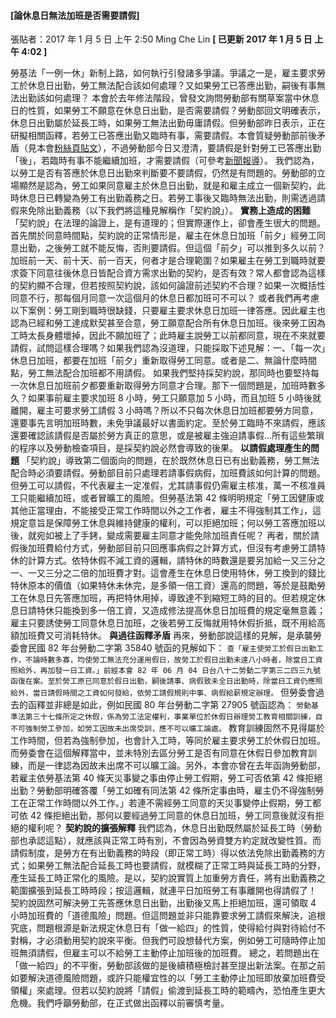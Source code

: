 #### [論休息日無法加班是否需要請假]

張貼者：2017 年 1 月 5 日 上午 2:50 Ming Che Lin **[ 已更新 2017 年 1 月 5 日 上午 4:02 ]**

勞基法「一例一休」新制上路，如何執行引發諸多爭議。爭議之一是，雇主要求勞工於休息日出勤，勞工無法配合該如何處理？又如果勞工已答應出勤，嗣後有事無法出勤該如何處理？ 本會於去年修法階段，曾發文詢問勞動部有關草案當中休息日的性質，如果勞工不願意在休息日出勤，是否需要請假？勞動部回文明確表示，休息日出勤屬於延長工時，如果勞工無法出勤毋庸請假。但勞動部昨日表示，正在研擬相關函釋，若勞工已答應出勤又臨時有事，需要請假。本會質疑勞動部前後矛盾（見本會[粉絲頁貼文](https://www.facebook.com/TUEEIT/photos/a.382338861803700.78284.200055273365394/1232335026804075/)），不過勞動部今日又澄清，要請假是針對勞工已答應出勤「後」，若臨時有事不能繼續加班，才需要請假（可參考[新聞報導](http://www.appledaily.com.tw/realtimenews/article/life/20170104/1027587/)）。 我們認為，以勞工是否有答應於休息日出勤來判斷要不要請假，仍然是有問題的。勞動部的立場顯然是認為，勞工如果同意雇主於休息日出勤，就是和雇主成立一個新契約，此時休息日已轉變為勞工有出勤義務之日。若勞工事後又臨時無法出勤，則需透過請假來免除出勤義務（以下我們將這種見解稱作「契約說」）。 **實務上造成的困難** 「契約說」在法理的論證上，是有道理的；但實際運作上，卻會產生很大的問題。首先關於同意時間點，契約說的正常情形是，雇主在休息日加班「前夕」經勞工同意出勤，之後勞工就不能反悔，否則要請假。但這個「前夕」可以推到多久以前？加班前一天、前十天、前一百天，何者才是合理範圍？如果雇主在勞工到職時就要求簽下同意往後休息日皆配合資方需求出勤的契約，是否有效？常人都會認為這樣的契約顯不合理，但若按照契約說，該如何論證前述契約不合理？如果一次概括性同意不行，那每個月同意一次這個月的休息日都加班可不可以？ 或者我們再考慮以下案例：勞工剛到職時很缺錢，只要雇主要求休息日加班一律答應。因此雇主也認為已經和勞工達成默契甚至合意，勞工願意配合所有休息日加班。後來勞工因為工時太長身體壞掉，因此不願加班了；此時雇主說勞工以前都同意，現在不來就要請假，試問這樣合理嗎？如果我們認為沒道理，只能採取下述見解：一、「每一次」休息日加班，都要在加班「前夕」重新取得勞工同意。或者是二、無論什麼時間點，勞工無法配合加班都不用請假。 如果我們堅持採契約說，那同時也要堅持每一次休息日加班前夕都要重新取得勞方同意才合理。那下一個問題是，加班時數多久？如果事前雇主要求加班 8 小時，勞工只願意加 5 小時，而且加班 5 小時後就離開，雇主可要求勞工請假 3 小時嗎？所以不只每次休息日加班都要勞方同意，還要事先言明加班時數，未免爭議最好以書面約定。至於勞工臨時不來請假，應該還要確認該請假是否屬於勞方真正的意思，或是被雇主強迫請事假…所有這些繁瑣的程序以及勞動檢查項目，是採契約說必然會導致的後果。 **以請假處理產生的問題** 「契約說」導致第二個面向的問題，在於既然休息日已有出勤義務，勞工無法配合時必須要請假。勞動部目前只處理若請事假病假，加班費該如何計算的問題。但勞工可以請假，不代表雇主一定准假，尤其請事假仍需雇主核准，萬一不核准員工只能繼續加班，或者冒曠工的風險。但勞基法第 42 條明明規定「勞工因健康或其他正當理由，不能接受正常工作時間以外之工作者，雇主不得強制其工作」，這規定意旨是保障勞工休息與維持健康的權利，可以拒絕加班；何以勞工答應加班以後，就宛如被上了手銬，變成需要雇主同意才能免除加班責任呢？ 再者，關於請假後加班費給付方式，勞動部目前只回應事病假之計算方式，但沒有考慮勞工請特休的計算方式。依特休假不減工資的邏輯，請特休的時數還是要另加給一又三分之一、一又三分之二倍的加班費才對。這會產生在休息日使用特休，勞工換到的錢比特休原本的價值（如果特休未休完，是多領一倍工資）還高的問題，等於是鼓勵勞工在休息日先答應加班，再把特休用掉，導致達不到縮短工時的目的。但若規定休息日請特休只能換到多一倍工資，又造成修法提高休息日加班費的規定毫無意義；雇主只要誘使勞工同意休息日加班，之後若勞工反悔就用特休假折抵，既不用給高額加班費又可消耗特休。 **與過往函釋矛盾** 再來，勞動部說這樣的見解，是承襲勞委會民國 82 年台勞動二字第 35840 號函的見解如下： `查「雇主使勞工於假日出勤工作，不論時數多寡，均使勞工無法充分運用假日，故勞工於假日出勤未達八小時者，除當日工資照給外，再加發一日工資。」前經本會 82 年 06 月 04 日台八十二勞動二字第三二四三九號函復在案。至於勞工原已同意於假日出勤，嗣後請事、病假致未全日出勤時，除當日工資仍應照給外，當日請假時間之工資如何發給，依勞工請假規則中事、病假給薪規定辦理。` 但勞委會過去的函釋並非總是如此，例如民國 80 年台勞動二字第 27905 號函認為： `勞動基準法第三十七條所定之休假，係為勞工法定權利，事業單位於休假日辦理勞工教育相關訓練，自不可強制勞工參加，如勞工因故未出席受訓，應不可以曠工論處。` 教育訓練固然不見得屬於工作時間，但若為強制參加，也會計入工時，等同於雇主要求勞工於休假日加班。而勞委會在這個解釋當中，並未特別去區分勞工是否有同意在休假日參加教育訓練，而是一律認為因故未出席不可以曠工論。另外，本會亦曾在去年函詢勞動部，若雇主依勞基法第 40 條天災事變之事由停止勞工假期，勞工可否依第 42 條拒絕出勤？勞動部明確答覆「勞工如確有同法第 42 條所定事由時，雇主仍不得強制勞工在正常工作時間以外工作。」若連不需經勞工同意的天災事變停止假期，勞工都可依 42 條拒絕出勤，那何以要經過勞工同意的休息日加班，勞工同意後就沒有拒絕的權利呢？ **契約說的擴張解釋** 我們認為，休息日出勤既然屬於延長工時（勞動部也承認這點），就應該與正常工時有別，不會因為勞資雙方約定就改變性質。而請假制度，是勞方在有出勤義務的時段（即正常工時）得以依法免除出勤義務的方式；如果勞工無法配合延長工時也要請假，就模糊了正常工時與延長工時的分野，產生延長工時正常化的風險。是以，契約說實質上加重勞方責任，將有出勤義務之範圍擴張到延長工時時段；按這邏輯，就連平日加班勞工有事離開也得請假了！ 契約說固然可解決勞工先答應休息日出勤，出勤後又馬上拒絕加班，還可領取 4 小時加班費的「道德風險」問題。但這問題並非只能靠要求勞工請假來解決，追根究底，問題根源是新法規定休息日有「做一給四」的性質，使得給付與對待給付不對稱，才必須動用契約說來平衡。但我們可設想替代方案，例如勞工可隨時停止加班無須請假，但雇主可以不給勞工主動停止加班後的加班費。 總之，若問題出在「做一給四」的不平衡，勞動部該做的是後續積極檢討甚至提出新法案。在那之前如要解決道德風險問題，或許只能權宜性的以「勞工主動停止加班即放棄加班費受領權」來處理。但若以契約說將「請假」偷渡到延長工時的範疇內，恐怕產生更大危機。我們呼籲勞動部，在正式做出函釋以前審慎考量。
